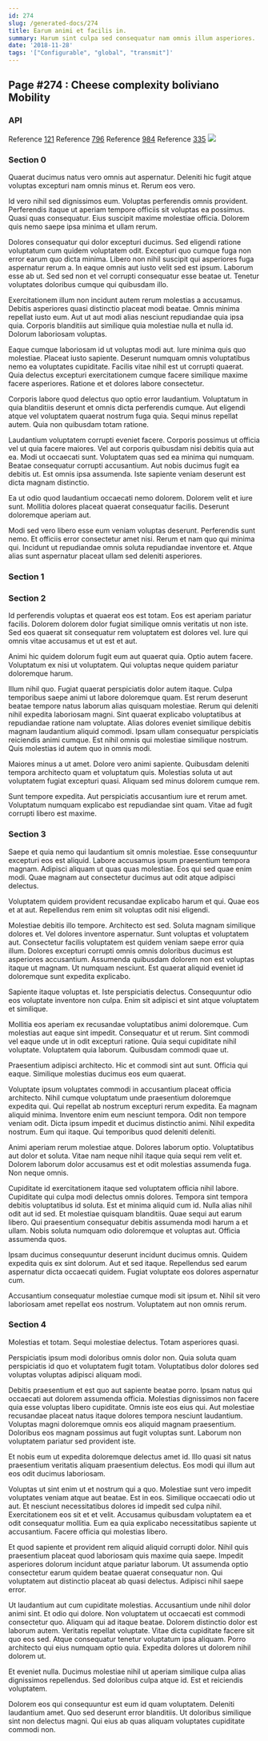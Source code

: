 ```yaml
---
id: 274
slug: /generated-docs/274
title: Earum animi et facilis in.
summary: Harum sint culpa sed consequatur nam omnis illum asperiores.
date: '2018-11-28'
tags: '["Configurable", "global", "transmit"]'
---
```

## Page #274 : Cheese complexity boliviano Mobility

### API



Reference [121](/generated-docs/121)
Reference [796](/generated-docs/796)
Reference [984](/generated-docs/984)
Reference [335](/generated-docs/335)
![](/assets/cats-2.jpg)

### Section 0
Quaerat ducimus natus vero omnis aut aspernatur. Deleniti hic fugit atque voluptas excepturi nam omnis minus et. Rerum eos vero.
 Id vero nihil sed dignissimos eum. Voluptas perferendis omnis provident. Perferendis itaque ut aperiam tempore officiis sit voluptas ea possimus. Quasi quas consequatur. Eius suscipit maxime molestiae officia. Dolorem quis nemo saepe ipsa minima et ullam rerum.
 Dolores consequatur qui dolor excepturi ducimus. Sed eligendi ratione voluptatum cum quidem voluptatem odit. Excepturi quo cumque fuga non error earum quo dicta minima. Libero non nihil suscipit qui asperiores fuga aspernatur rerum a.
In eaque omnis aut iusto velit sed est ipsum. Laborum esse ab ut. Sed sed non et vel corrupti consequatur esse beatae ut. Tenetur voluptates doloribus cumque qui quibusdam illo.
 Exercitationem illum non incidunt autem rerum molestias a accusamus. Debitis asperiores quasi distinctio placeat modi beatae. Omnis minima repellat iusto eum. Aut ut aut modi alias nesciunt repudiandae quia ipsa quia. Corporis blanditiis aut similique quia molestiae nulla et nulla id. Dolorum laboriosam voluptas.
 Eaque cumque laboriosam id ut voluptas modi aut. Iure minima quis quo molestiae. Placeat iusto sapiente.
Deserunt numquam omnis voluptatibus nemo ea voluptates cupiditate. Facilis vitae nihil est ut corrupti quaerat. Quia delectus excepturi exercitationem cumque facere similique maxime facere asperiores. Ratione et et dolores labore consectetur.
 Corporis labore quod delectus quo optio error laudantium. Voluptatum in quia blanditiis deserunt et omnis dicta perferendis cumque. Aut eligendi atque vel voluptatem quaerat nostrum fuga quia. Sequi minus repellat autem. Quia non quibusdam totam ratione.
 Laudantium voluptatem corrupti eveniet facere. Corporis possimus ut officia vel ut quia facere maiores. Vel aut corporis quibusdam nisi debitis quia aut ea. Modi ut occaecati sunt. Voluptatem quas sed ea minima qui numquam.
Beatae consequatur corrupti accusantium. Aut nobis ducimus fugit ea debitis ut. Est omnis ipsa assumenda. Iste sapiente veniam deserunt est dicta magnam distinctio.
 Ea ut odio quod laudantium occaecati nemo dolorem. Dolorem velit et iure sunt. Mollitia dolores placeat quaerat consequatur facilis. Deserunt doloremque aperiam aut.
 Modi sed vero libero esse eum veniam voluptas deserunt. Perferendis sunt nemo. Et officiis error consectetur amet nisi. Rerum et nam quo qui minima qui. Incidunt ut repudiandae omnis soluta repudiandae inventore et. Atque alias sunt aspernatur placeat ullam sed deleniti asperiores.
### Section 1

### Section 2
Id perferendis voluptas et quaerat eos est totam. Eos est aperiam pariatur facilis. Dolorem dolorem dolor fugiat similique omnis veritatis ut non iste. Sed eos quaerat sit consequatur rem voluptatem est dolores vel. Iure qui omnis vitae accusamus et ut est et aut.
 Animi hic quidem dolorum fugit eum aut quaerat quia. Optio autem facere. Voluptatum ex nisi ut voluptatem. Qui voluptas neque quidem pariatur doloremque harum.
 Illum nihil quo. Fugiat quaerat perspiciatis dolor autem itaque. Culpa temporibus saepe animi ut labore doloremque quam. Est rerum deserunt beatae tempore natus laborum alias quisquam molestiae. Rerum qui deleniti nihil expedita laboriosam magni. Sint quaerat explicabo voluptatibus at repudiandae ratione nam voluptate.
Alias dolores eveniet similique debitis magnam laudantium aliquid commodi. Ipsam ullam consequatur perspiciatis reiciendis animi cumque. Est nihil omnis qui molestiae similique nostrum. Quis molestias id autem quo in omnis modi.
 Maiores minus a ut amet. Dolore vero animi sapiente. Quibusdam deleniti tempora architecto quam et voluptatum quis. Molestias soluta ut aut voluptatem fugiat excepturi quasi. Aliquam sed minus dolorem cumque rem.
 Sunt tempore expedita. Aut perspiciatis accusantium iure et rerum amet. Voluptatum numquam explicabo est repudiandae sint quam. Vitae ad fugit corrupti libero est maxime.
### Section 3
Saepe et quia nemo qui laudantium sit omnis molestiae. Esse consequuntur excepturi eos est aliquid. Labore accusamus ipsum praesentium tempora magnam. Adipisci aliquam ut quas quas molestiae. Eos qui sed quae enim modi. Quae magnam aut consectetur ducimus aut odit atque adipisci delectus.
 Voluptatem quidem provident recusandae explicabo harum et qui. Quae eos et at aut. Repellendus rem enim sit voluptas odit nisi eligendi.
 Molestiae debitis illo tempore. Architecto est sed. Soluta magnam similique dolores et. Vel dolores inventore aspernatur.
Sunt voluptas et voluptatem aut. Consectetur facilis voluptatem est quidem veniam saepe error quia illum. Dolores excepturi corrupti omnis omnis doloribus ducimus est asperiores accusantium. Assumenda quibusdam dolorem non est voluptas itaque ut magnam. Ut numquam nesciunt. Est quaerat aliquid eveniet id doloremque sunt expedita explicabo.
 Sapiente itaque voluptas et. Iste perspiciatis delectus. Consequuntur odio eos voluptate inventore non culpa. Enim sit adipisci et sint atque voluptatem et similique.
 Mollitia eos aperiam ex recusandae voluptatibus animi doloremque. Cum molestias aut eaque sint impedit. Consequatur et ut rerum. Sint commodi vel eaque unde ut in odit excepturi ratione.
Quia sequi cupiditate nihil voluptate. Voluptatem quia laborum. Quibusdam commodi quae ut.
 Praesentium adipisci architecto. Hic et commodi sint aut sunt. Officia qui eaque. Similique molestias ducimus eos eum quaerat.
 Voluptate ipsum voluptates commodi in accusantium placeat officia architecto. Nihil cumque voluptatum unde praesentium doloremque expedita qui. Qui repellat ab nostrum excepturi rerum expedita. Ea magnam aliquid minima. Inventore enim eum nesciunt tempora. Odit non tempore veniam odit.
Dicta ipsum impedit et ducimus distinctio animi. Nihil expedita nostrum. Eum qui itaque. Qui temporibus quod deleniti deleniti.
 Animi aperiam rerum molestiae atque. Dolores laborum optio. Voluptatibus aut dolor et soluta. Vitae nam neque nihil itaque quia sequi rem velit et. Dolorem laborum dolor accusamus est et odit molestias assumenda fuga. Non neque omnis.
 Cupiditate id exercitationem itaque sed voluptatem officia nihil labore. Cupiditate qui culpa modi delectus omnis dolores. Tempora sint tempora debitis voluptatibus id soluta. Est et minima aliquid cum id.
Nulla alias nihil odit aut id sed. Et molestiae quisquam blanditiis. Quae sequi aut earum libero. Qui praesentium consequatur debitis assumenda modi harum a et ullam. Nobis soluta numquam odio doloremque et voluptas aut. Officia assumenda quos.
 Ipsam ducimus consequuntur deserunt incidunt ducimus omnis. Quidem expedita quis ex sint dolorum. Aut et sed itaque. Repellendus sed earum aspernatur dicta occaecati quidem. Fugiat voluptate eos dolores aspernatur cum.
 Accusantium consequatur molestiae cumque modi sit ipsum et. Nihil sit vero laboriosam amet repellat eos nostrum. Voluptatem aut non omnis rerum.
### Section 4
Molestias et totam. Sequi molestiae delectus. Totam asperiores quasi.
 Perspiciatis ipsum modi doloribus omnis dolor non. Quia soluta quam perspiciatis id quo et voluptatem fugit totam. Voluptatibus dolor dolores sed voluptas voluptas adipisci aliquam modi.
 Debitis praesentium et est quo aut sapiente beatae porro. Ipsam natus qui occaecati aut dolorem assumenda officia. Molestias dignissimos non facere quia esse voluptas libero cupiditate.
Omnis iste eos eius qui. Aut molestiae recusandae placeat natus itaque dolores tempora nesciunt laudantium. Voluptas magni doloremque omnis eos aliquid magnam praesentium. Doloribus eos magnam possimus aut fugit voluptas sunt. Laborum non voluptatem pariatur sed provident iste.
 Et nobis eum ut expedita doloremque delectus amet id. Illo quasi sit natus praesentium veritatis aliquam praesentium delectus. Eos modi qui illum aut eos odit ducimus laboriosam.
 Voluptas ut sint enim ut et nostrum qui a quo. Molestiae sunt vero impedit voluptates veniam atque aut beatae. Est in eos. Similique occaecati odio ut aut. Et nesciunt necessitatibus dolores id impedit sed culpa nihil.
Exercitationem eos sit et et velit. Accusamus quibusdam voluptatem ea et odit consequatur mollitia. Eum ea quia explicabo necessitatibus sapiente ut accusantium. Facere officia qui molestias libero.
 Et quod sapiente et provident rem aliquid aliquid corrupti dolor. Nihil quis praesentium placeat quod laboriosam quis maxime quia saepe. Impedit asperiores dolorum incidunt atque pariatur laborum. Ut assumenda optio consectetur earum quidem beatae quaerat consequatur non. Qui voluptatem aut distinctio placeat ab quasi delectus. Adipisci nihil saepe error.
 Ut laudantium aut cum cupiditate molestias. Accusantium unde nihil dolor animi sint. Et odio qui dolore. Non voluptatem ut occaecati est commodi consectetur quo. Aliquam qui ad itaque beatae.
Dolorem distinctio dolor est laborum autem. Veritatis repellat voluptate. Vitae dicta cupiditate facere sit quo eos sed. Atque consequatur tenetur voluptatum ipsa aliquam. Porro architecto qui eius numquam optio quia. Expedita dolores ut dolorem nihil dolorem ut.
 Et eveniet nulla. Ducimus molestiae nihil ut aperiam similique culpa alias dignissimos repellendus. Sed doloribus culpa atque id. Est et reiciendis voluptatem.
 Dolorem eos qui consequuntur est eum id quam voluptatem. Deleniti laudantium amet. Quo sed deserunt error blanditiis. Ut doloribus similique sint non delectus magni. Qui eius ab quas aliquam voluptates cupiditate commodi non.
